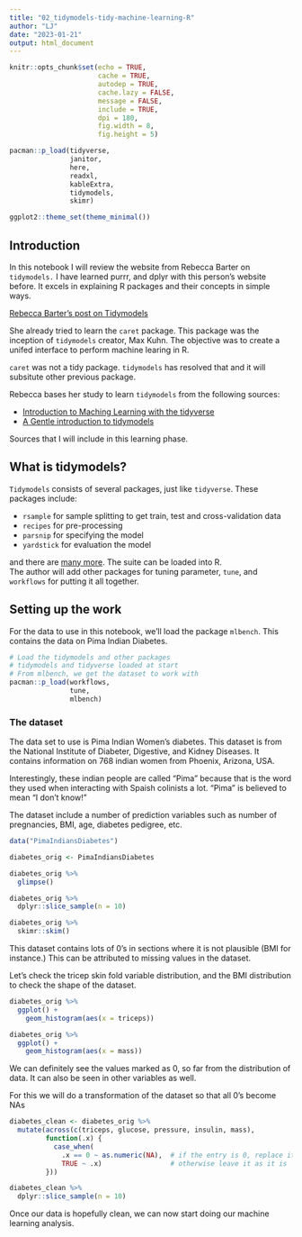 ```yaml
---
title: "02_tidymodels-tidy-machine-learning-R"
author: "LJ"
date: "2023-01-21"
output: html_document
---
```


```r
knitr::opts_chunk$set(echo = TRUE, 
                      cache = TRUE,
                      autodep = TRUE,
                      cache.lazy = FALSE,
                      message = FALSE, 
                      include = TRUE,
                      dpi = 180,
                      fig.width = 8, 
                      fig.height = 5)

pacman::p_load(tidyverse,
               janitor,
               here,
               readxl,
               kableExtra,
               tidymodels,
               skimr)

ggplot2::theme_set(theme_minimal())

```

## Introduction

In this notebook I will review the website from Rebecca Barter on `tidymodels.`  I have learned purrr, and dplyr with
this person's website before.  It excels in explaining R packages and their concepts in simple ways.

[Rebecca Barter's post on Tidymodels](https://www.rebeccabarter.com/blog/2020-03-25_machine_learning/)

She already tried to learn the `caret` package.  This package was the inception of `tidymodels` creator,
Max Kuhn.  The objective was to create a unifed interface to perform machine learing in R.

`caret` was not a tidy package.  `tidymodels` has resolved that and it will subsitute
other previous package.

Rebecca bases her study to learn `tidymodels` from the following sources:

- [Introduction to Maching Learning with the tidyverse](https://education.rstudio.com/blog/2020/02/conf20-intro-ml/)
- [A Gentle introduction to tidymodels](https://education.rstudio.com/blog/2020/02/conf20-intro-ml/)

Sources that I will include in this learning phase.

## What is tidymodels?

`Tidymodels` consists of several packages, just like `tidyverse`.  These packages
include:

- `rsample` for sample splitting to get train, test and cross-validation data
- `recipes` for pre-processing
- `parsnip` for specifying the model
- `yardstick` for evaluation the model

and there are [many more](https://www.tidymodels.org/packages/).  The suite can be loaded into R.  
The author will add other packages for tuning parameter, `tune`, and `workflows` for putting it all together.

## Setting up the work

For the data to use in this notebook, we'll load the package `mlbench`.
This contains the data on Pima Indian Diabetes.

```r
# Load the tidymodels and other packages
# tidymodels and tidyverse loaded at start
# From mlbench, we get the dataset to work with
pacman::p_load(workflows,
               tune,
               mlbench)

```

### The dataset

The data set to use is Pima Indian Women's diabetes.  This dataset is from the National
Institute of Diabeter, Digestive, and Kidney Diseases.  It contains information on 
768 indian women from Phoenix, Arizona, USA.

Interestingly, these indian people are called "Pima" because that is the word they used 
when interacting with Spaish colinists a lot.  "Pima" is believed to mean "I don't know!"

The dataset include a number of prediction variables such as number of pregnancies, 
BMI, age, diabetes pedigree, etc.  

```r
data("PimaIndiansDiabetes")

diabetes_orig <- PimaIndiansDiabetes

diabetes_orig %>% 
  glimpse()

```

```r
diabetes_orig %>% 
  dplyr::slice_sample(n = 10)

```

```r
diabetes_orig %>% 
  skimr::skim()

```

This dataset contains lots of 0's in sections where it is not plausible (BMI for instance.)
This can be attributed to missing values in the dataset.

Let's check the tricep skin fold variable distribution, and the BMI distribution to check
the shape of the dataset.

```r
diabetes_orig %>% 
  ggplot() +
    geom_histogram(aes(x = triceps))

```


```r
diabetes_orig %>% 
  ggplot() +
    geom_histogram(aes(x = mass))

```

We can definitely see the values marked as 0, so far from the distribution of data.  It can 
also be seen in other variables as well.

For this we will do a transformation of the dataset so that all 0's become NAs

```r
diabetes_clean <- diabetes_orig %>% 
  mutate(across(c(triceps, glucose, pressure, insulin, mass),
         function(.x) {
           case_when(
             .x == 0 ~ as.numeric(NA),  # if the entry is 0, replace it for NA
             TRUE ~ .x)                 # otherwise leave it as it is
         }))

diabetes_clean %>% 
  dplyr::slice_sample(n = 10)

```
Once our data is hopefully clean, we can now start doing our machine learning analysis.


































